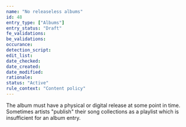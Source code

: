```yaml
---
name: "No releaseless albums"
id: 48
entry_type: ["Albums"]
entry_status: "Draft"
fe_validations:
be_validations:
occurance:
detection_script:
edit_list:
date_checked:
date_created:
date_modified:
rationale:
status: "Active"
rule_context: "Content policy"
---
```

The album must have a physical or digital release at some point in time. Sometimes artists "publish" their song collections as a playlist which is insufficient for an album entry.